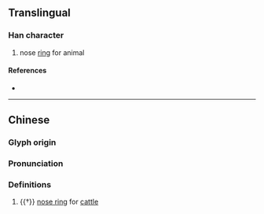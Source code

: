 {{character info/new}}
==Translingual==

===Han character===
{{Han char|rn=93|rad=牛|as=06|sn=10|four=90500|canj=FQHQ|ids=⿱龹牛}}

# nose [[ring]] for animal

====References====
* {{Han ref|kx=0700.080|dkj=20001|dj=1112.200|hdz=31809.090|uh=7276|ud=29302|bh=D2A2|bd=53922}}

----

==Chinese==
{{zh-forms}}

===Glyph origin===
{{Han etym}}

===Pronunciation===
{{zh-pron
|m=quàn
|mc=y
|oc=y
|cat=n
}}

===Definitions===
{{zh-hanzi}}

# {{†}} [[nose ring]] for [[cattle]]